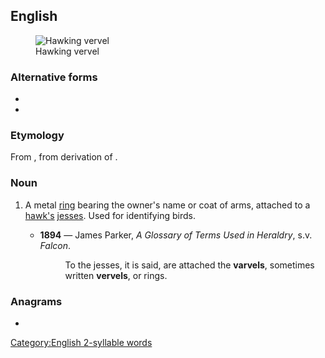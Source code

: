 {{also|Varvel}}
==English==
{{Commonscat|Vervels}}
[[File:Hawking vervel (FindID 104258).jpg|thumb|right|Hawking vervel]]

===Alternative forms===
* {{l|en|vervelle}}
* {{l|en|vervel}}

===Etymology===
From {{etyl|fro|en}} {{m|fro|vervelle||falcon's leg fetter}}, from {{etyl|VL.|en}} derivation of {{etyl|la|en}} {{m|la|vertibulum||joint}}.

===Noun===
{{en-noun}}

# {{lb|en|falconry|heraldiccharge}} A metal [[ring]] bearing the owner's name or coat of arms, attached to a [[hawk|hawk's]] [[jess|jesses]]. Used for identifying birds.
#* '''1894''' — James Parker, ''A Glossary of Terms Used in Heraldry'', s.v. ''Falcon''.
#*: To the jesses, it is said, are attached the '''varvels''', sometimes written '''vervels''', or rings.

===Anagrams===
* {{anagrams|en|valver}}

[[Category:English 2-syllable words]]